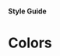

<Meta title="Style Guide/Colors" />

#### Style Guide

# Colors

<br />
<br />

<Story name="All colors">
  <Colors
    colors={{
      black: '#333',
      white: '#eee',
      green40: '#7CFC00',
      green60: '#32CD32',
    }}
  />
</Story>
